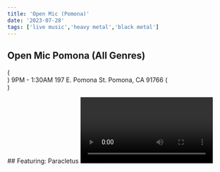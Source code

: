 ```yaml
---
title: 'Open Mic (Pomona)'
date: '2023-07-28'
tags: ['live music','heavy metal','black metal']
---
```

## Open Mic Pomona (All Genres)
(<br>)
9PM - 1:30AM
197 E. Pomona St. Pomona, CA 91766
(<br>) 

<CustomImage src="https://raw.githubusercontent.com/ehawyeehaw/nublogposts/main/images/pomonaOpenMic.JPG" alt="Open Mic Pomona" />
## Featuring: Paracletus
<Video id="AIAXRpsLT1" />
## And Many More!








https://github.com/ehawyeehaw/nublogposts/main/images/pomonaOpenMic.JPG
